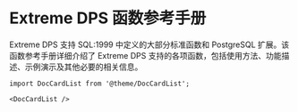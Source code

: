 # Extreme DPS 函数参考手册

Extreme DPS 支持 SQL:1999 中定义的大部分标准函数和 PostgreSQL 扩展。该函数参考手册详细介绍了 Extreme DPS 支持的各项函数，包括使用方法、功能描述、示例演示及其他必要的相关信息。

```mdx-code-block
import DocCardList from '@theme/DocCardList';

<DocCardList />
```